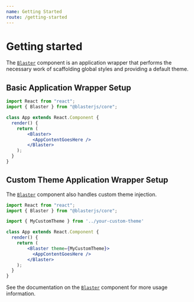 ```yaml
---
name: Getting Started
route: /getting-started
---
```



# Getting started

The [`Blaster`](/components/blaster) component is an application wrapper that performs the necessary work of scaffolding global styles and providing a default theme.

## Basic Application Wrapper Setup

```jsx static
import React from "react";
import { Blaster } from "@blasterjs/core";

class App extends React.Component {
  render() {
    return (
        <Blaster>
          <AppContentGoesHere />
        </Blaster>
    );
  }
}
```

## Custom Theme Application Wrapper Setup

The [`Blaster`](/components/blaster) component also handles custom theme injection.

```jsx static
import React from "react";
import { Blaster } from "@blasterjs/core";

import { MyCustomTheme } from '../your-custom-theme'

class App extends React.Component {
  render() {
    return (
        <Blaster theme={MyCustomTheme}>
          <AppContentGoesHere />
        </Blaster>
    );
  }
}
```

See the documentation on the [`Blaster`](/components/blaster) component for more usage information.
